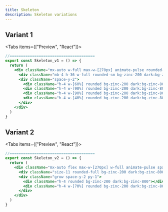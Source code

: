 ```yaml
---
title: Skeleton
description: Skeleton variations
---
```



## Variant 1

<Tabs items={["Preview", "React"]}>
  <Tab value="Preview">
  <div className="flex-row-center pt-4">
    <Skeleton_v1 />
  </div>
  </Tab>
  <Tab value="React">

```jsx
//======================================
export const Skeleton_v1 = () => {
  return (
    <div className="mx-auto w-full max-w-[270px] animate-pulse rounded-md border p-4 shadow-sm">
      <div className="mb-4 h-36 w-full rounded-sm bg-zinc-200 dark:bg-zinc-800"></div>
      <div className="space-y-2">
        <div className="h-4 w-[60%] rounded bg-zinc-200 dark:bg-zinc-800"></div>
        <div className="h-4 w-[90%] rounded bg-zinc-200 dark:bg-zinc-800"></div>
        <div className="h-4 w-[90%] rounded bg-zinc-200 dark:bg-zinc-800"></div>
        <div className="h-4 w-[40%] rounded bg-zinc-200 dark:bg-zinc-800"></div>
      </div>
    </div>
  )
}
```

</Tab>
</Tabs>

## Variant 2

<Tabs items={["Preview", "React"]}>
  <Tab value="Preview">
  <div className="flex-row-center pt-4">
    <Skeleton_v2 />
  </div>
  </Tab>
  <Tab value="React">

```jsx
//======================================
export const Skeleton_v2 = () => {
  return (
    <div className="mx-auto flex max-w-[270px] w-full animate-pulse space-x-4 rounded-lg border p-4 shadow-sm">
      <div className="size-11 rounded-full bg-zinc-200 dark:bg-zinc-800"></div>
      <div className="grow space-y-2 py-1">
        <div className="h-4 rounded bg-zinc-200 dark:bg-zinc-800"></div>
        <div className="h-4 w-[70%] rounded bg-zinc-200 dark:bg-zinc-800"></div>
      </div>
    </div>
  )
}
```

</Tab>
</Tabs>

